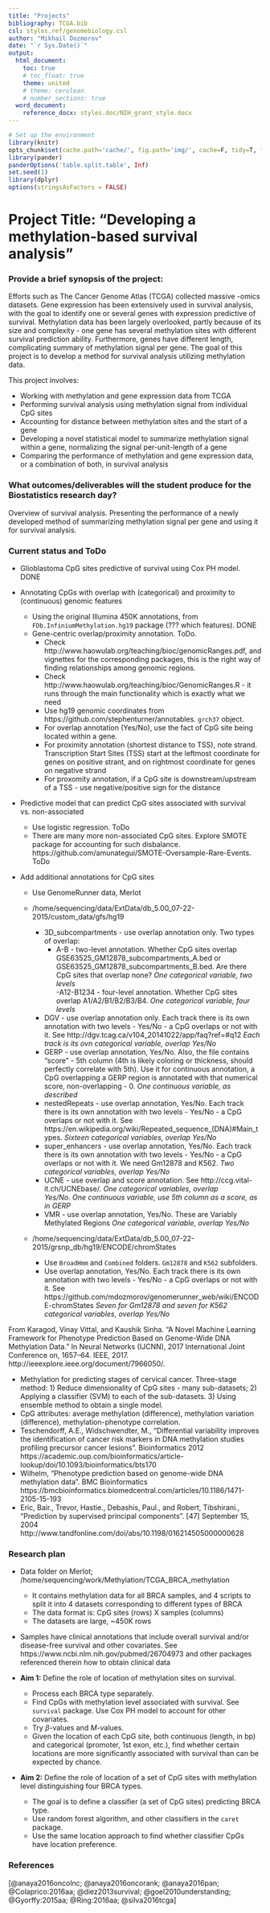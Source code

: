 ```yaml
---
title: "Projects"
bibliography: TCGA.bib
csl: styles.ref/genomebiology.csl
author: "Mikhail Dozmorov"
date: "`r Sys.Date()`"
output: 
  html_document:
    toc: true
    # toc_float: true
    theme: united
    # theme: cerulean
    # number_sections: true
  word_document:
    reference_docx: styles.doc/NIH_grant_style.docx
---
```


```r
# Set up the environment
library(knitr)
opts_chunk$set(cache.path='cache/', fig.path='img/', cache=F, tidy=T, fig.keep='high', echo=F, dpi=100, warnings=F, message=F, comment=NA, warning=F, results='as.is', fig.width = 10, fig.height = 6) #out.width=700, 
library(pander)
panderOptions('table.split.table', Inf)
set.seed(1)
library(dplyr)
options(stringsAsFactors = FALSE)
```


# Project Title:    **"Developing a methylation-based survival analysis"**

### Provide a brief synopsis of the project:

Efforts such as The Cancer Genome Atlas (TCGA) collected massive -omics datasets. Gene expression has been extensively used in survival analysis, with the goal to identify one or several genes with expression predictive of survival. Methylation data has been largely overlooked, partly because of its size and complexity - one gene has several methylation sites with different survival prediction ability. Furthermore, genes have different length, complicating summary of methylation signal per gene. The goal of this project is to develop a method for survival analysis utilizing methylation data.

This project involves:

- Working with methylation and gene expression data from TCGA
- Performing survival analysis using methylation signal from individual CpG sites
- Accounting for distance between methylation sites and the start of a gene
- Developing a novel statistical model to summarize methylation signal within a gene, normalizing the signal per-unit-length of a gene
- Comparing the performance of methylation and gene expression data, or a combination of both, in survival analysis

### What outcomes/deliverables will the student produce for the Biostatistics research day?

Overview of survival analysis. Presenting the performance of a newly developed method of summarizing methylation signal per gene and using it for survival analysis. 

### Current status and ToDo

- Glioblastoma CpG sites predictive of survival using Cox PH model. DONE

- Annotating CpGs with overlap with (categorical) and proximity to (continuous) genomic features  
  - Using the original Illumina 450K annotations, from `FDb.InfiniumMethylation.hg19` package (??? which features). DONE  
  - Gene-centric overlap/proximity annotation. ToDo.  
    - Check http://www.haowulab.org/teaching/bioc/genomicRanges.pdf, and vignettes for the corresponding packages, this is the right way of finding relationships among genomic regions.
    - Check http://www.haowulab.org/teaching/bioc/GenomicRanges.R - it runs through the main functionality which is exactly what we need
    - Use hg19 genomic coordinates from https://github.com/stephenturner/annotables. `grch37` object.
    - For overlap annotation (Yes/No), use the fact of CpG site being located within a gene.
    - For proximity annotation (shortest distance to TSS), note strand. Transcription Start Sites (TSS) start at the leftmost coordinate for genes on positive strant, and on rightmost coordinate for genes on negative strand
    - For proxomity annotation, if a CpG site is downstream/upstream of a TSS - use negative/positive sign for the distance

- Predictive model that can predict CpG sites associated with survival vs. non-associated
  - Use logistic regression. ToDo
  - There are many more non-associated CpG sites. Explore SMOTE package for accounting for such disbalance. https://github.com/amunategui/SMOTE-Oversample-Rare-Events. ToDo

- Add additional annotations for CpG sites  

  - Use GenomeRunner data, Merlot
  
  - /home/sequencing/data/ExtData/db_5.00_07-22-2015/custom_data/gfs/hg19
    - 3D_subcompartments - use overlap annotation only. Two types of overlap:
      - A-B - two-level annotation. Whether CpG sites overlap GSE63525_GM12878_subcompartments_A.bed or GSE63525_GM12878_subcompartments_B.bed. Are there CpG sites that overlap none? _One categorical variable, two levels_  
      -A12-B1234 - four-level annotation. Whether CpG sites overlap A1/A2/B1/B2/B3/B4. _One categorical variable, four levels_  
    - DGV - use overlap annotation only. Each track there is its own annotation with two levels - Yes/No - a CpG overlaps or not with it. See http://dgv.tcag.ca/v104_20141022/app/faq?ref=#q12 _Each track is its ovn categorical variable, overlap Yes/No_  
    - GERP - use overlap annotation, Yes/No. Also, the file contains "score" - 5th column (4th is likely coloring or thickness, should perfectly correlate with 5th). Use it for continuous annotation, a CpG overlapping a GERP region is annotated with that numerical score, non-overlapping - 0. _One continuous variable, as described_  
    - nestedRepeats - use overlap annotation, Yes/No. Each track there is its own annotation with two levels - Yes/No - a CpG overlaps or not with it. See https://en.wikipedia.org/wiki/Repeated_sequence_(DNA)#Main_types. _Sixteen categorical variables, overlap Yes/No_  
    - super_enhancers - use overlap annotation, Yes/No. Each track there is its own annotation with two levels - Yes/No - a CpG overlaps or not with it. We need Gm12878 and K562. _Two categorical variables, overlap Yes/No_  
    - UCNE - use overlap and score annotation. See http://ccg.vital-it.ch/UCNEbase/. _One categorical variables, overlap Yes/No. One continuous variable, use 5th column as a score, as in GERP_  
    - VMR - use overlap annotation, Yes/No. These are Variably Methylated Regions _One categorical variable, overlap Yes/No_  

  - /home/sequencing/data/ExtData/db_5.00_07-22-2015/grsnp_db/hg19/ENCODE/chromStates
    - Use `BroadHmm` and `Combined` folders. `Gm12878` and `K562` subfolders. 
    - Use overlap annotation, Yes/No. Each track there is its own annotation with two levels - Yes/No - a CpG overlaps or not with it. See https://github.com/mdozmorov/genomerunner_web/wiki/ENCODE-chromStates _Seven for Gm12878 and seven for K562 categorical variables, overlap Yes/No_  

From Karagod, Vinay Vittal, and Kaushik Sinha. “A Novel Machine Learning Framework for Phenotype Prediction Based on Genome-Wide DNA Methylation Data.” In Neural Networks (IJCNN), 2017 International Joint Conference on, 1657–64. IEEE, 2017. http://ieeexplore.ieee.org/document/7966050/. 

- Methylation for predicting stages of cervical cancer. Three-stage method: 1) Reduce dimensionality of CpG sites - many sub-datasets; 2) Applying a classifier (SVM) to each of the sub-datasets. 3) Using ensemble method to obtain a single model.
- CpG attributes: average methylation (difference), methylation variation (difference), methylation-phenotype correlation.
- Teschendorff, A.E., Widschwendter, M., “Differential variability improves the identification of cancer risk markers in DNA methylation studies profiling precursor cancer lesions”. Bioinformatics 2012 https://academic.oup.com/bioinformatics/article-lookup/doi/10.1093/bioinformatics/bts170
- Wilhelm, “Phenotype prediction based on genome-wide DNA methylation data”. BMC Bioinformatics https://bmcbioinformatics.biomedcentral.com/articles/10.1186/1471-2105-15-193
- Eric, Bair., Trevor, Hastie., Debashis, Paul., and Robert, Tibshirani., “Prediction by supervised principal components”. [47] September 15, 2004 http://www.tandfonline.com/doi/abs/10.1198/016214505000000628

### Research plan

- Data folder on Merlot; /home/sequencing/work/Methylation/TCGA_BRCA_methylation
    - It contains methylation data for all BRCA samples, and 4 scripts to split it into 4 datasets corresponding to different types of BRCA
    - The data format is: CpG sites (rows) X samples (columns)
    - The datasets are large, ~450K rows

- Samples have clinical annotations that include overall survival and/or disease-free survival and other covariates. See https://www.ncbi.nlm.nih.gov/pubmed/26704973 and other packages referenced therein how to obtain clinical data

- **Aim 1:** Define the role of location of methylation sites on survival.
    - Process each BRCA type separately.
    - Find CpGs with methylation level associated with survival.  See `survival` package. Use Cox PH model to account for other covariates. 
    - Try $\beta$-values and $M$-values.
    - Given the location of each CpG site, both continuous (length, in bp) and categorical (promoter, 1st exon, etc.), find whether certain locations are more significantly associated with survival than can be expected by chance.

- **Aim 2:** Define the role of location of a set of CpG sites with methylation level distinguishing four BRCA types.
    - The goal is to define a classifier (a set of CpG sites) predicting BRCA type.
    - Use random forest algorithm, and other classifiers in the `caret` package.
    - Use the same location approach to find whether classifier CpGs have location preference.

### References 

[@anaya2016oncolnc; @anaya2016oncorank; @anaya2016pan; @Colaprico:2016aa; @diez2013survival; @goel2010understanding; @Gyorffy:2015aa; @Ring:2016aa; @silva2016tcga]